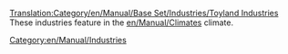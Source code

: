 [[Translation:Category/en/Manual/Base Set/Industries/Toyland Industries]]
These industries feature in the [[en/Manual/Climates]] climate.

[[Category:en/Manual/Industries]]